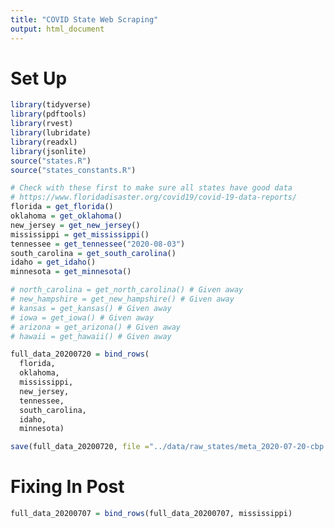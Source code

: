 ```yaml
---
title: "COVID State Web Scraping"
output: html_document
---
```


# Set Up

```r
library(tidyverse)
library(pdftools)
library(rvest)
library(lubridate)
library(readxl)
library(jsonlite)
source("states.R")
source("states_constants.R")
```

```r
# Check with these first to make sure all states have good data
# https://www.floridadisaster.org/covid19/covid-19-data-reports/
florida = get_florida()
oklahoma = get_oklahoma()
new_jersey = get_new_jersey()
mississippi = get_mississippi()
tennessee = get_tennessee("2020-08-03")
south_carolina = get_south_carolina()
idaho = get_idaho()
minnesota = get_minnesota()

# north_carolina = get_north_carolina() # Given away
# new_hampshire = get_new_hampshire() # Given away
# kansas = get_kansas() # Given away
# iowa = get_iowa() # Given away
# arizona = get_arizona() # Given away
# hawaii = get_hawaii() # Given away
```

```r
full_data_20200720 = bind_rows(
  florida,
  oklahoma,
  mississippi,
  new_jersey,
  tennessee,
  south_carolina,
  idaho,
  minnesota)
```

```r
save(full_data_20200720, file ="../data/raw_states/meta_2020-07-20-cbp.rda")
```

# Fixing In Post

```r
full_data_20200707 = bind_rows(full_data_20200707, mississippi)
```


